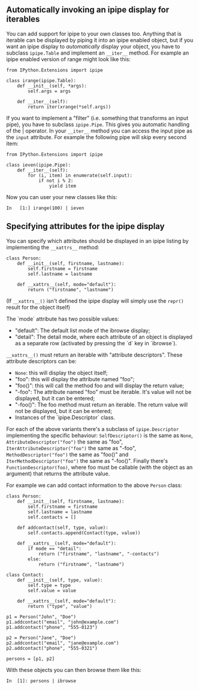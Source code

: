 == Automatically invoking an ipipe display for iterables ==

You can add support for ipipe to your own classes too. Anything that is
iterable can be displayed by piping it into an ipipe enabled object, but
if you want an ipipe display to ''automatically'' display your object, you have
to subclass <code>ipipe.Table</code> and implement an <code>__iter__</code> method. For example an
ipipe enabled version of range might look like this:

<syntaxhighlight>
from IPython.Extensions import ipipe

class irange(ipipe.Table):
    def __init__(self, *args):
        self.args = args

    def __iter__(self):
        return iter(xrange(*self.args))
</syntaxhighlight>

If you want to implement a "filter" (i.e. something that transforms an input
pipe), you have to subclass <code>ipipe.Pipe</code>. This gives you automatic handling
of the | operator. In your <code>__iter__</code> method you can access the input pipe
as the <code>input</code> attribute. For example the following pipe will skip every second
item:

<syntaxhighlight>
from IPython.Extensions import ipipe

class ieven(ipipe.Pipe):
    def __iter__(self):
        for (i, item) in enumerate(self.input):
            if not i % 2:
                yield item
</syntaxhighlight>

Now you can user your new classes like this:

<pre>In   [1:] irange(100) | ieven</pre>

== Specifying attributes for the ipipe display ==

You can specify which attributes should be displayed in an ipipe listing by implementing the <code>__xattrs__</code> method:

<syntaxhighlight>
class Person:
    def __init__(self, firstname, lastname):
        self.firstname = firstname
        self.lastname = lastname

    def __xattrs__(self, mode="default"):
        return ("firstname", "lastname")
</syntaxhighlight>

(If <code>__xattrs__()</code> isn't defined the ipipe display will simply use the <code>repr()</code> result for the object itself)

The `mode` attribute has two possible values:

* "default": The default list mode of the ibrowse display;
* "detail": The detail mode, where each attribute of an object is displayed as a separate row (activated by pressing the `d` key in `ibrowse`). 

<code>__xattrs__()</code> must return an iterable with "attribute descriptors". These attribute descriptors can be:

* <code>None</code>: this will display the object itself;
* "foo": this will display the attribute named "foo";
* "foo()": this will call the method foo and will display the return value;
* "-foo": The attribute named "foo" must be iterable. It's value will not be displayed, but it can be entered;
* "-foo()": The foo method must return an iterable. The return value will not be displayed, but it can be entered;
* Instances of the `ipipe.Descriptor` class.

For each of the above variants there's a subclass of <code>ipipe.Descriptor</code> implementing the specific behaviour: <code>SelfDescriptor()</code> is the same as <code>None</code>, <code>AttributeDescriptor("foo")</code> the same as "foo", <code>IterAttributeDescriptor("foo")</code> the same as "-foo", <code>MethodDescriptor("foo")</code> the same as "foo()" and <code>IterMethodDescriptor("foo")</code> the same as "-foo()". Finally there's <code>FunctionDescriptor(foo)</code>, where foo must be callable (with the object as an argument) that returns the attribute value.

For example we can add contact information to the above <code>Person</code> class:

<syntaxhighlight>
class Person:
    def __init__(self, firstname, lastname):
        self.firstname = firstname
        self.lastname = lastname
        self.contacts = []

    def addcontact(self, type, value):
        self.contacts.append(Contact(type, value))

    def __xattrs__(self, mode="default"):
        if mode == "detail":
            return ("firstname", "lastname", "-contacts")
        else:
            return ("firstname", "lastname")

class Contact:
    def __init__(self, type, value):
        self.type = type
        self.value = value

    def __xattrs__(self, mode="default"):
        return ("type", "value")

p1 = Person("John", "Doe")
p1.addcontact("email", "john@example.com")
p1.addcontact("phone", "555-0123")

p2 = Person("Jane", "Doe")
p2.addcontact("email", "jane@example.com")
p2.addcontact("phone", "555-0321")

persons = [p1, p2]
</syntaxhighlight>

With these objects you can then browse them like this:

<pre>In  [1]: persons | ibrowse</pre>